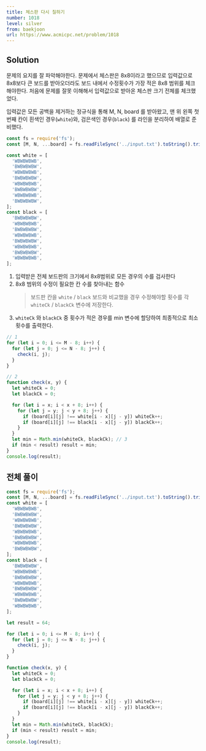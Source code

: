 ```yaml
---
title: 체스판 다시 칠하기
number: 1018
level: silver
from: baekjoon
url: https://www.acmicpc.net/problem/1018
---
```


## Solution

문제의 요지를 잘 파악해야한다. 문제에서 체스판은 8x8이라고 했으므로 입력값으로 8x8보다 큰 보드를 받아오더라도 보드 내에서 수정횟수가 가장 적은 8x8 범위를 체크해야한다. 처음에 문제를 잘못 이해해서 입력값으로 받아온 체스판 크기 전체를 체크했었다.

입력값은 모든 공백을 제거하는 정규식을 통해 M, N, board 를 받아왔고, 맨 위 왼쪽 첫번째 칸이 흰색인 경우(`white`)와, 검은색인 경우(`black`) 를 라인을 분리하여 배열로 준비했다.

```js
const fs = require('fs');
const [M, N, ...board] = fs.readFileSync('../input.txt').toString().trim().split(/\s+/);

const white = [
  'WBWBWBWB',
  'BWBWBWBW',
  'WBWBWBWB',
  'BWBWBWBW',
  'WBWBWBWB',
  'BWBWBWBW',
  'WBWBWBWB',
  'BWBWBWBW',
];
const black = [
  'BWBWBWBW',
  'WBWBWBWB',
  'BWBWBWBW',
  'WBWBWBWB',
  'BWBWBWBW',
  'WBWBWBWB',
  'BWBWBWBW',
  'WBWBWBWB',
];
```

1. 입력받은 전체 보드판의 크기에서 8x8범위로 모든 경우의 수를 검사한다
2. 8x8 범위의 수정이 필요한 칸 수를 찾아내는 함수
   > 보드판 칸을 `white` / `black` 보드와 비교했을 경우 수정해야할 횟수를 각 `whiteCk` / `blackCk` 변수에 저장한다.
3. `whiteCk` 와 `blackCk` 중 횟수가 적은 경우를 min 변수에 할당하여 최종적으로 최소 횟수를 출력한다.

```js
// 1
for (let i = 0; i <= M - 8; i++) {
  for (let j = 0; j <= N - 8; j++) {
    check(i, j);
  }
}

// 2
function check(x, y) {
  let whiteCk = 0;
  let blackCk = 0;

  for (let i = x; i < x + 8; i++) {
    for (let j = y; j < y + 8; j++) {
      if (board[i][j] !== white[i - x][j - y]) whiteCk++;
      if (board[i][j] !== black[i - x][j - y]) blackCk++;
    }
  }
  let min = Math.min(whiteCk, blackCk); // 3
  if (min < result) result = min;
}
console.log(result);
```

## 전체 풀이

```js
const fs = require('fs');
const [M, N, ...board] = fs.readFileSync('../input.txt').toString().trim().split(/\s+/);
const white = [
  'WBWBWBWB',
  'BWBWBWBW',
  'WBWBWBWB',
  'BWBWBWBW',
  'WBWBWBWB',
  'BWBWBWBW',
  'WBWBWBWB',
  'BWBWBWBW',
];
const black = [
  'BWBWBWBW',
  'WBWBWBWB',
  'BWBWBWBW',
  'WBWBWBWB',
  'BWBWBWBW',
  'WBWBWBWB',
  'BWBWBWBW',
  'WBWBWBWB',
];

let result = 64;

for (let i = 0; i <= M - 8; i++) {
  for (let j = 0; j <= N - 8; j++) {
    check(i, j);
  }
}

function check(x, y) {
  let whiteCk = 0;
  let blackCk = 0;

  for (let i = x; i < x + 8; i++) {
    for (let j = y; j < y + 8; j++) {
      if (board[i][j] !== white[i - x][j - y]) whiteCk++;
      if (board[i][j] !== black[i - x][j - y]) blackCk++;
    }
  }
  let min = Math.min(whiteCk, blackCk);
  if (min < result) result = min;
}
console.log(result);
```
